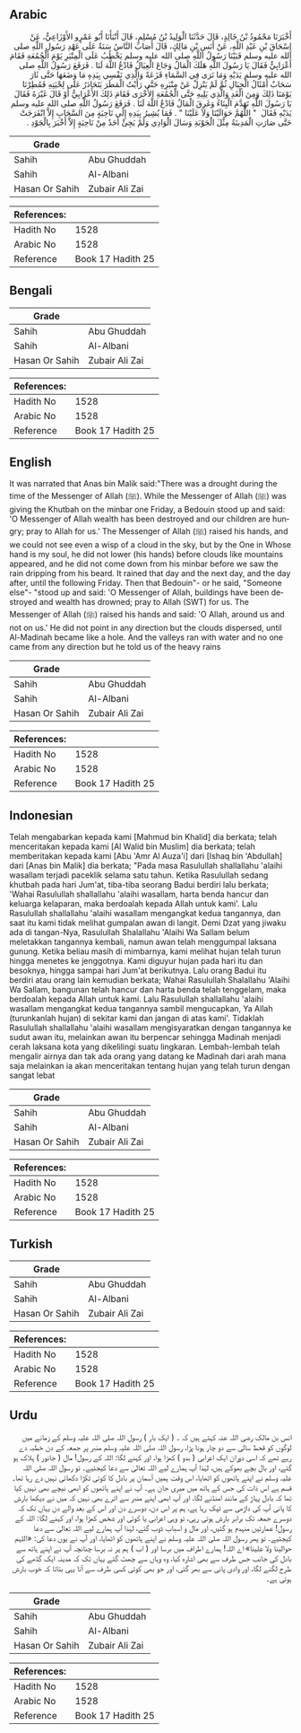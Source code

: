 ## Arabic


<div dir="rtl" lang="ar" style={{fontSize:'larger',backgroundColor:'#f8f9fa',padding:20}}>
أَخْبَرَنَا مَحْمُودُ بْنُ خَالِدٍ، قَالَ حَدَّثَنَا الْوَلِيدُ بْنُ مُسْلِمٍ، قَالَ أَنْبَأَنَا أَبُو عَمْرٍو الأَوْزَاعِيُّ، عَنْ إِسْحَاقَ بْنِ عَبْدِ اللَّهِ، عَنْ أَنَسِ بْنِ مَالِكٍ، قَالَ أَصَابَ النَّاسُ سَنَةٌ عَلَى عَهْدِ رَسُولِ اللَّهِ صلى الله عليه وسلم فَبَيْنَا رَسُولُ اللَّهِ صلى الله عليه وسلم يَخْطُبُ عَلَى الْمِنْبَرِ يَوْمَ الْجُمُعَةِ فَقَامَ أَعْرَابِيٌّ فَقَالَ يَا رَسُولَ اللَّهِ هَلَكَ الْمَالُ وَجَاعَ الْعِيَالُ فَادْعُ اللَّهَ لَنَا ‏.‏ فَرَفَعَ رَسُولُ اللَّهِ صلى الله عليه وسلم يَدَيْهِ وَمَا نَرَى فِي السَّمَاءِ قَزَعَةً وَالَّذِي نَفْسِي بِيَدِهِ مَا وَضَعَهَا حَتَّى ثَارَ سَحَابٌ أَمْثَالُ الْجِبَالِ ثُمَّ لَمْ يَنْزِلْ عَنْ مِنْبَرِهِ حَتَّى رَأَيْتُ الْمَطَرَ يَتَحَادَرُ عَلَى لِحْيَتِهِ فَمُطِرْنَا يَوْمَنَا ذَلِكَ وَمِنَ الْغَدِ وَالَّذِي يَلِيهِ حَتَّى الْجُمُعَةِ الأُخْرَى فَقَامَ ذَلِكَ الأَعْرَابِيُّ أَوْ قَالَ غَيْرَهُ فَقَالَ يَا رَسُولَ اللَّهِ تَهَدَّمَ الْبِنَاءُ وَغَرِقَ الْمَالُ فَادْعُ اللَّهَ لَنَا ‏.‏ فَرَفَعَ رَسُولُ اللَّهِ صلى الله عليه وسلم يَدَيْهِ فَقَالَ ‏ "‏ اللَّهُمَّ حَوَالَيْنَا وَلاَ عَلَيْنَا ‏"‏ ‏.‏ فَمَا يُشِيرُ بِيَدِهِ إِلَى نَاحِيَةٍ مِنَ السَّحَابِ إِلاَّ انْفَرَجَتْ حَتَّى صَارَتِ الْمَدِينَةُ مِثْلَ الْجَوْبَةِ وَسَالَ الْوَادِي وَلَمْ يَجِئْ أَحَدٌ مِنْ نَاحِيَةٍ إِلاَّ أَخْبَرَ بِالْجَوْدِ ‏.‏
</div>
<div style={{backgroundColor:'#f8f9fa',padding:20, marginBottom: 10}}><table> <thead> <tr> <th>Grade</th> <th></th> </tr> </thead> <tbody> <tr><td>Sahih</td><td>Abu Ghuddah</td></tr><tr><td>Sahih</td><td>Al-Albani</td></tr><tr><td>Hasan Or Sahih</td><td>Zubair Ali Zai</td></tr></tbody></table><table> <thead> <tr> <th>References:</th> <th></th> </tr> </thead> <tbody><tr><td>Hadith No</td><td>1528</td></tr><tr><td>Arabic No</td><td>1528</td></tr><tr><td>Reference</td><td>Book 17 Hadith 25</td></tr></tbody></table></div>

## Bengali


<div dir="ltr" lang="bn" style={{fontSize:'larger',backgroundColor:'#f8f9fa',padding:20}}>

</div>
<div style={{backgroundColor:'#f8f9fa',padding:20, marginBottom: 10}}><table> <thead> <tr> <th>Grade</th> <th></th> </tr> </thead> <tbody> <tr><td>Sahih</td><td>Abu Ghuddah</td></tr><tr><td>Sahih</td><td>Al-Albani</td></tr><tr><td>Hasan Or Sahih</td><td>Zubair Ali Zai</td></tr></tbody></table><table> <thead> <tr> <th>References:</th> <th></th> </tr> </thead> <tbody><tr><td>Hadith No</td><td>1528</td></tr><tr><td>Arabic No</td><td>1528</td></tr><tr><td>Reference</td><td>Book 17 Hadith 25</td></tr></tbody></table></div>

## English


<div dir="ltr" lang="en" style={{fontSize:'larger',backgroundColor:'#f8f9fa',padding:20}}>
It was narrated that Anas bin Malik said:"There was a drought during the time of the Messenger of Allah (ﷺ). While the Messenger of Allah (ﷺ) was giving the Khutbah on the minbar one Friday, a Bedouin stood up and said: 'O Messenger of Allah wealth has been destroyed and our children are hungry; pray to Allah for us.' The Messenger of Allah (ﷺ) raised his hands, and we could not see even a wisp of a cloud in the sky, but by the One in Whose hand is my soul, he did not lower (his hands) before clouds like mountains appeared, and he did not come down from his minbar before we saw the rain dripping from his beard. It rained that day and the next day, and the day after, until the following Friday. Then that Bedouin"- or he said, "Someone else"- "stood up and said: 'O Messenger of Allah, buildings have been destroyed and wealth has drowned; pray to Allah (SWT) for us. The Messenger of Allah (ﷺ) raised his hands and said: 'O Allah, around us and not on us.' He did not point in any direction but the clouds dispersed, until Al-Madinah became like a hole. And the valleys ran with water and no one came from any direction but he told us of the heavy rains
</div>
<div style={{backgroundColor:'#f8f9fa',padding:20, marginBottom: 10}}><table> <thead> <tr> <th>Grade</th> <th></th> </tr> </thead> <tbody> <tr><td>Sahih</td><td>Abu Ghuddah</td></tr><tr><td>Sahih</td><td>Al-Albani</td></tr><tr><td>Hasan Or Sahih</td><td>Zubair Ali Zai</td></tr></tbody></table><table> <thead> <tr> <th>References:</th> <th></th> </tr> </thead> <tbody><tr><td>Hadith No</td><td>1528</td></tr><tr><td>Arabic No</td><td>1528</td></tr><tr><td>Reference</td><td>Book 17 Hadith 25</td></tr></tbody></table></div>

## Indonesian


<div dir="ltr" lang="id" style={{fontSize:'larger',backgroundColor:'#f8f9fa',padding:20}}>
Telah mengabarkan kepada kami [Mahmud bin Khalid] dia berkata; telah menceritakan kepada kami [Al Walid bin Muslim] dia berkata; telah memberitakan kepada kami [Abu 'Amr Al Auza'i] dari [Ishaq bin 'Abdullah] dari [Anas bin Malik] dia berkata; "Pada masa Rasulullah shallallahu 'alaihi wasallam terjadi paceklik selama satu tahun. Ketika Rasulullah sedang khutbah pada hari Jum'at, tiba-tiba seorang Badui berdiri lalu berkata; 'Wahai Rasulullah shallallahu 'alaihi wasallam, harta benda hancur dan keluarga kelaparan, maka berdoalah kepada Allah untuk kami'. Lalu Rasulullah shallallahu 'alaihi wasallam mengangkat kedua tangannya, dan saat itu kami tidak melihat gumpalan awan di langit. Demi Dzat yang jiwaku ada di tangan-Nya, Rasulullah Shalallahu 'Alaihi Wa Sallam belum meletakkan tangannya kembali, namun awan telah menggumpal laksana gunung. Ketika beliau masih di mimbarnya, kami melihat hujan telah turun hingga menetes ke jenggotnya. Kami diguyur hujan pada hari itu dan besoknya, hingga sampai hari Jum'at berikutnya. Lalu orang Badui itu berdiri atau orang lain kemudian berkata; Wahai Rasulullah Shalallahu 'Alaihi Wa Sallam, bangunan telah hancur dan harta benda telah tenggelam, maka berdoalah kepada Allah untuk kami. Lalu Rasulullah shallallahu 'alaihi wasallam mengangkat kedua tangannya sambil mengucapkan, Ya Allah (turunkanlah hujan) di sekitar kami dan jangan di atas kami'. Tidaklah Rasulullah shallallahu 'alaihi wasallam mengisyaratkan dengan tangannya ke sudut awan itu, melainkan awan itu berpencar sehingga Madinah menjadi cerah laksana kota yang dikelilingi suatu lingkaran. Lembah-lembah telah mengalir airnya dan tak ada orang yang datang ke Madinah dari arah mana saja melainkan ia akan menceritakan tentang hujan yang telah turun dengan sangat lebat
</div>
<div style={{backgroundColor:'#f8f9fa',padding:20, marginBottom: 10}}><table> <thead> <tr> <th>Grade</th> <th></th> </tr> </thead> <tbody> <tr><td>Sahih</td><td>Abu Ghuddah</td></tr><tr><td>Sahih</td><td>Al-Albani</td></tr><tr><td>Hasan Or Sahih</td><td>Zubair Ali Zai</td></tr></tbody></table><table> <thead> <tr> <th>References:</th> <th></th> </tr> </thead> <tbody><tr><td>Hadith No</td><td>1528</td></tr><tr><td>Arabic No</td><td>1528</td></tr><tr><td>Reference</td><td>Book 17 Hadith 25</td></tr></tbody></table></div>

## Turkish


<div dir="ltr" lang="tr" style={{fontSize:'larger',backgroundColor:'#f8f9fa',padding:20}}>

</div>
<div style={{backgroundColor:'#f8f9fa',padding:20, marginBottom: 10}}><table> <thead> <tr> <th>Grade</th> <th></th> </tr> </thead> <tbody> <tr><td>Sahih</td><td>Abu Ghuddah</td></tr><tr><td>Sahih</td><td>Al-Albani</td></tr><tr><td>Hasan Or Sahih</td><td>Zubair Ali Zai</td></tr></tbody></table><table> <thead> <tr> <th>References:</th> <th></th> </tr> </thead> <tbody><tr><td>Hadith No</td><td>1528</td></tr><tr><td>Arabic No</td><td>1528</td></tr><tr><td>Reference</td><td>Book 17 Hadith 25</td></tr></tbody></table></div>

## Urdu


<div dir="rtl" lang="ur" style={{fontSize:'larger',backgroundColor:'#f8f9fa',padding:20}}>
انس بن مالک رضی اللہ عنہ کہتے ہیں کہ ۔ ( ایک بار ) رسول اللہ صلی اللہ علیہ وسلم کے زمانے میں لوگوں کو قحط سالی سے دو چار ہونا پڑا، رسول اللہ صلی اللہ علیہ وسلم منبر پر جمعہ کے دن خطبہ دے رہے تھے کہ اسی دوران ایک اعرابی ( بدو ) کھڑا ہوا، اور کہنے لگا: اللہ کے رسول! مال ( جانور ) ہلاک ہو گئے، اور بال بچے بھوکے ہیں، لہٰذا آپ ہمارے لیے اللہ تعالیٰ سے دعا کیجئیے۔ تو رسول اللہ صلی اللہ علیہ وسلم نے اپنے ہاتھوں کو اٹھایا، اس وقت ہمیں آسمان پر بادل کا کوئی ٹکڑا دکھائی نہیں دے رہا تھا۔ قسم ہے اس ذات کی جس کے ہاتھ میں میری جان ہے۔ آپ نے اپنے ہاتھوں کو ابھی نیچے بھی نہیں کیا تھا کہ بادل پہاڑ کے مانند امنڈنے لگا، اور آپ ابھی اپنے منبر سے اترے بھی نہیں کہ میں نے دیکھا بارش کا پانی آپ کی داڑھی سے ٹپک رہا ہے، ہم پر اس دن، دوسرے دن اور اس کے بعد والے دن یہاں تک کہ دوسرے جمعہ تک برابر بارش ہوتی رہی، تو وہی اعرابی یا کوئی اور شخص کھڑا ہوا، اور کہنے لگا: اللہ کے رسول! عمارتیں منہدم ہو گئیں، اور مال و اسباب ڈوب گئے، لہٰذا آپ ہمارے لیے اللہ تعالیٰ سے دعا کیجئیے۔ تو پھر رسول اللہ صلی اللہ علیہ وسلم نے اپنے ہاتھوں کو اٹھایا، اور آپ نے یوں دعا کی: «اللہم حوالينا ولا علينا» اے اللہ! ہمارے اطراف میں برسا اور ( اب ) ہم پر نہ برسا چنانچہ آپ نے اپنے ہاتھ سے بادل کی جانب جس طرف سے بھی اشارہ کیا، وہ وہاں سے چھٹ گئے یہاں تک کہ مدینہ ایک گڈھے کی طرح لگنے لگا، اور وادی پانی سے بھر گئی، اور جو بھی کوئی کسی طرف سے آتا یہی بتاتا کہ خوب بارش ہوئی ہے۔
</div>
<div style={{backgroundColor:'#f8f9fa',padding:20, marginBottom: 10}}><table> <thead> <tr> <th>Grade</th> <th></th> </tr> </thead> <tbody> <tr><td>Sahih</td><td>Abu Ghuddah</td></tr><tr><td>Sahih</td><td>Al-Albani</td></tr><tr><td>Hasan Or Sahih</td><td>Zubair Ali Zai</td></tr></tbody></table><table> <thead> <tr> <th>References:</th> <th></th> </tr> </thead> <tbody><tr><td>Hadith No</td><td>1528</td></tr><tr><td>Arabic No</td><td>1528</td></tr><tr><td>Reference</td><td>Book 17 Hadith 25</td></tr></tbody></table></div>